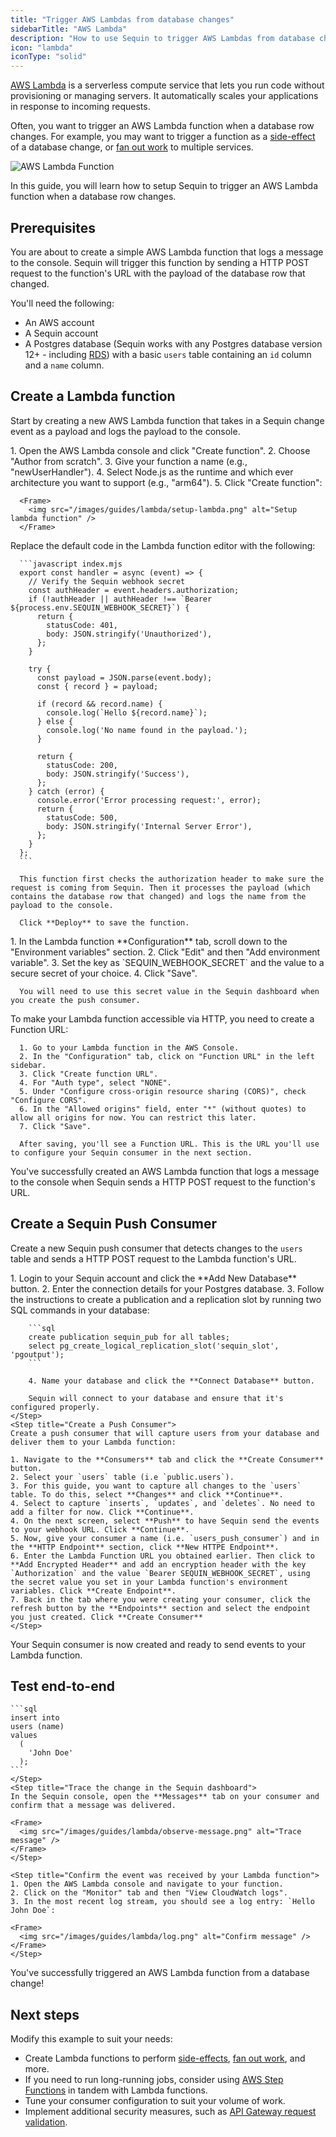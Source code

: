 ```yaml
---
title: "Trigger AWS Lambdas from database changes"
sidebarTitle: "AWS Lambda"
description: "How to use Sequin to trigger AWS Lambdas from database changes."
icon: "lambda"
iconType: "solid"
---
```


[AWS Lambda](https://aws.amazon.com/lambda/) is a serverless compute service that lets you run code without provisioning or managing servers. It automatically scales your applications in response to incoming requests.

Often, you want to trigger an AWS Lambda function when a database row changes. For example, you may want to trigger a function as a [side-effect](/use-cases/side-effects) of a database change, or [fan out work](/use-cases/fan-out) to multiple services.

<Frame>
  <img src="/images/guides/lambda/send-with-sequin.svg" alt="AWS Lambda Function" />
</Frame>

In this guide, you will learn how to setup Sequin to trigger an AWS Lambda function when a database row changes.

## Prerequisites

You are about to create a simple AWS Lambda function that logs a message to the console. Sequin will trigger this function by sending a HTTP POST request to the function's URL with the payload of the database row that changed.

You'll need the following:

- An AWS account
- A Sequin account
- A Postgres database (Sequin works with any Postgres database version 12+ - including [RDS](/guides/rds)) with a basic `users` table containing an `id` column and a `name` column.

## Create a Lambda function

Start by creating a new AWS Lambda function that takes in a Sequin change event as a payload and logs the payload to the console.

<Steps titleSize="h3">
  <Step title="Create a new Lambda function">
      1. Open the AWS Lambda console and click "Create function".
      2. Choose "Author from scratch".
      3. Give your function a name (e.g., "newUserHandler").
      4. Select Node.js as the runtime and which ever architecture you want to support (e.g., "arm64").
      5. Click "Create function":

      <Frame>
        <img src="/images/guides/lambda/setup-lambda.png" alt="Setup lambda function" />
      </Frame>
  </Step>
  <Step title="Add function code">
      Replace the default code in the Lambda function editor with the following:

      ```javascript index.mjs
      export const handler = async (event) => {
        // Verify the Sequin webhook secret
        const authHeader = event.headers.authorization;
        if (!authHeader || authHeader !== `Bearer ${process.env.SEQUIN_WEBHOOK_SECRET}`) {
          return {
            statusCode: 401,
            body: JSON.stringify('Unauthorized'),
          };
        }

        try {
          const payload = JSON.parse(event.body);
          const { record } = payload;

          if (record && record.name) {
            console.log(`Hello ${record.name}`);
          } else {
            console.log('No name found in the payload.');
          }

          return {
            statusCode: 200,
            body: JSON.stringify('Success'),
          };
        } catch (error) {
          console.error('Error processing request:', error);
          return {
            statusCode: 500,
            body: JSON.stringify('Internal Server Error'),
          };
        }
      };
      ```

      This function first checks the authorization header to make sure the request is coming from Sequin. Then it processes the payload (which contains the database row that changed) and logs the name from the payload to the console.

      Click **Deploy** to save the function.
  </Step>
  <Step title="Add the SEQUIN_WEBHOOK_SECRET environment variable">
      1. In the Lambda function **Configuration** tab, scroll down to the "Environment variables" section.
      2. Click "Edit" and then "Add environment variable".
      3. Set the key as `SEQUIN_WEBHOOK_SECRET` and the value to a secure secret of your choice.
      4. Click "Save".

      You will need to use this secret value in the Sequin dashboard when you create the push consumer.
  </Step>
  <Step title="Create a Lambda Function URL">
      To make your Lambda function accessible via HTTP, you need to create a Function URL:

      1. Go to your Lambda function in the AWS Console.
      2. In the "Configuration" tab, click on "Function URL" in the left sidebar.
      3. Click "Create function URL".
      4. For "Auth type", select "NONE".
      5. Under "Configure cross-origin resource sharing (CORS)", check "Configure CORS".
      6. In the "Allowed origins" field, enter "*" (without quotes) to allow all origins for now. You can restrict this later.
      7. Click "Save".

      After saving, you'll see a Function URL. This is the URL you'll use to configure your Sequin consumer in the next section.
  </Step>
</Steps>

<Check>
You've successfully created an AWS Lambda function that logs a message to the console when Sequin sends a HTTP POST request to the function's URL.
</Check>

## Create a Sequin Push Consumer

Create a new Sequin push consumer that detects changes to the `users` table and sends a HTTP POST request to the Lambda function's URL.

<Steps titleSize="h3">
    <Step title="Connect Sequin to your database">
        1. Login to your Sequin account and click the **Add New Database** button.
        2. Enter the connection details for your Postgres database.
        3. Follow the instructions to create a publication and a replication slot by running two SQL commands in your database:

        ```sql
        create publication sequin_pub for all tables;
        select pg_create_logical_replication_slot('sequin_slot', 'pgoutput');
        ```

        4. Name your database and click the **Connect Database** button.

        Sequin will connect to your database and ensure that it's configured properly.
    </Step>
    <Step title="Create a Push Consumer">
    Create a push consumer that will capture users from your database and deliver them to your Lambda function:

    1. Navigate to the **Consumers** tab and click the **Create Consumer** button.
    2. Select your `users` table (i.e `public.users`).
    3. For this guide, you want to capture all changes to the `users` table. To do this, select **Changes** and click **Continue**.
    4. Select to capture `inserts`, `updates`, and `deletes`. No need to add a filter for now. Click **Continue**.
    4. On the next screen, select **Push** to have Sequin send the events to your webhook URL. Click **Continue**.
    5. Now, give your consumer a name (i.e. `users_push_consumer`) and in the **HTTP Endpoint** section, click **New HTTPE Endpoint**.
    6. Enter the Lambda Function URL you obtained earlier. Then click to **Add Encrypted Header** and add an encryption header with the key `Authorization` and the value `Bearer SEQUIN_WEBHOOK_SECRET`, using the secret value you set in your Lambda function's environment variables. Click **Create Endpoint**.
    7. Back in the tab where you were creating your consumer, click the refresh button by the **Endpoints** section and select the endpoint you just created. Click **Create Consumer**
    </Step>
</Steps>

<Check>
    Your Sequin consumer is now created and ready to send events to your Lambda function.
</Check>

## Test end-to-end
<Steps titleSize="h3">
    <Step title="Create a new user in your database">

    ```sql
    insert into
    users (name)
    values
      (
        'John Doe'
      );
    ```
    </Step>
    <Step title="Trace the change in the Sequin dashboard">
    In the Sequin console, open the **Messages** tab on your consumer and confirm that a message was delivered.

    <Frame>
      <img src="/images/guides/lambda/observe-message.png" alt="Trace message" />
    </Frame>
    </Step>

    <Step title="Confirm the event was received by your Lambda function">
    1. Open the AWS Lambda console and navigate to your function.
    2. Click on the "Monitor" tab and then "View CloudWatch logs".
    3. In the most recent log stream, you should see a log entry: `Hello John Doe`:

    <Frame>
      <img src="/images/guides/lambda/log.png" alt="Confirm message" />
    </Frame>
    </Step>
</Steps>

<Check>
You've successfully triggered an AWS Lambda function from a database change!
</Check>

## Next steps

Modify this example to suit your needs:

- Create Lambda functions to perform [side-effects](/use-cases/side-effects), [fan out work](/use-cases/fan-out), and more.
- If you need to run long-running jobs, consider using [AWS Step Functions](https://aws.amazon.com/step-functions/) in tandem with Lambda functions.
- Tune your consumer configuration to suit your volume of work.
- Implement additional security measures, such as [API Gateway request validation](https://docs.aws.amazon.com/apigateway/latest/developerguide/api-gateway-method-request-validation.html).